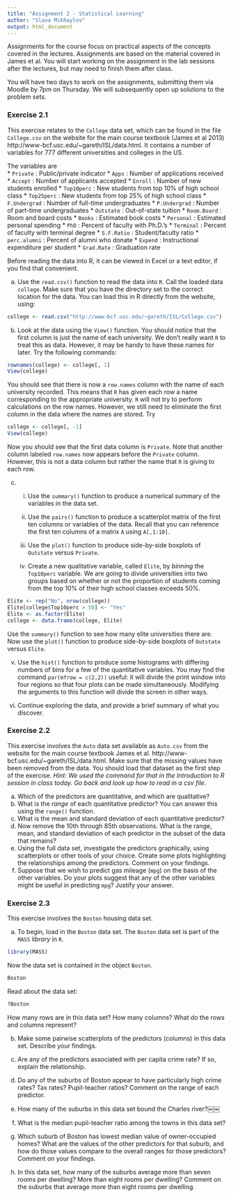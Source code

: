 ```yaml
---
title: "Assignment 2 - Statistical Learning"
author: "Slava Mikhaylov"
output: html_document
---
```


Assignments for the course focus on practical aspects of the concepts covered in the lectures. Assignments are based on the material covered in James et al. You will start working on the assignment in the lab sessions after the lectures, but may need to finish them after class.

You will have two days to work on the assignments, submitting them via Moodle by 7pm on Thursday. We will subsequently open up solutions to the problem sets. 


### Exercise 2.1

This exercise relates to the `College` data set, which can be found in the file `College.csv` on the website for the main course textbook (James et al 2013) http://www-bcf.usc.edu/~gareth/ISL/data.html. It contains a number of variables for 777 different universities and colleges in the US.   

The variables are  
* `Private` : Public/private indicator
* `Apps` : Number of applications received
* `Accept` : Number of applicants accepted
* `Enroll` : Number of new students enrolled
* `Top10perc` : New students from top 10% of high school class 
* `Top25perc` : New students from top 25% of high school class 
* `F.Undergrad` : Number of full-time undergraduates
* `P.Undergrad` : Number of part-time undergraduates
* `Outstate` : Out-of-state tuition
* `Room.Board` : Room and board costs
* `Books` : Estimated book costs
* `Personal` : Estimated personal spending
* `PhD` : Percent of faculty with Ph.D.'s
* `Terminal` : Percent of faculty with terminal degree
* `S.F.Ratio` : Student/faculty ratio
* `perc.alumni` : Percent of alumni who donate
* `Expend` : Instructional expenditure per student
* `Grad.Rate` : Graduation rate

Before reading the data into R, it can be viewed in Excel or a text editor, if you find that convenient.

(a) Use the `read.csv()` function to read the data into `R`. Call the loaded data `college`. Make sure that you have the directory set to the correct location for the data.  You can load this in R directly from the website, using:
```r
college <- read.csv("http://www-bcf.usc.edu/~gareth/ISL/College.csv")
```

(b) Look at the data using the `View()` function. You should notice that the first column is just the name of each university. We don't really want `R` to treat this as data. However, it may be handy to have these names for later. Try the following commands:
```r
rownames(college) <- college[, 1] 
View(college)
```

You should see that there is now a `row.names` column with the name of each university recorded. This means that `R` has given each row a name corresponding to the appropriate university. `R` will not try to perform calculations on the row names. However, we still need to eliminate the first column in the data where the names are stored. Try

```r
college <- college[, -1] 
View(college)
```

Now you should see that the first data column is `Private`. Note that another column labeled `row.names` now appears before the `Private` column. However, this is not a data column but rather the name that `R` is giving to each row.

(c)
   i. Use the `summary()` function to produce a numerical summary of the variables in the data set.
   
   ii. Use the `pairs()` function to produce a scatterplot matrix of the first ten columns or variables of the data. Recall that you can reference the first ten columns of a matrix `A` using `A[,1:10]`.
   
   iii. Use the `plot()` function to produce side-by-side boxplots of `Outstate` versus `Private`.
   
   iv. Create a new qualitative variable, called `Elite`, by *binning* the `Top10perc` variable. We are going to divide universities into two groups based on whether or not the proportion of students coming from the top 10% of their high school classes exceeds 50%.

```r
Elite <- rep("No", nrow(college))
Elite[college$Top10perc > 50] <- "Yes"
Elite <- as.factor(Elite)
college <- data.frame(college, Elite)
```

Use the `summary()` function to see how many elite universities there are. Now use the `plot()` function to produce side-by-side boxplots of `Outstate` versus `Elite`.
   
   v. Use the `hist()` function to produce some histograms with differing numbers of bins for a few of the quantitative variables. You may find the command `par(mfrow = c(2,2))` useful: it will divide the print window into four regions so that four plots can be made simultaneously. Modifying the arguments to this function will divide the screen in other ways.
   
   vi. Continue exploring the data, and provide a brief summary of what you discover.


### Exercise 2.2

This exercise involves the `Auto` data set available as `Auto.csv` from the website for the main course textbook James et al. http://www-bcf.usc.edu/~gareth/ISL/data.html. Make sure that the missing values have been removed from the data. You should load that dataset as the first step of the exercise. *Hint: We used the command for that in the Introduction to R session in class today. Go back and look up how to read in a csv file.*

(a) Which of the predictors are quantitative, and which are qualitative?
(b) What is the *range* of each quantitative predictor? You can answer this using the `range()` function.
(c) What is the mean and standard deviation of each quantitative predictor?
(d) Now remove the 10th through 85th observations. What is the range, mean, and standard deviation of each predictor in the subset of the data that remains?
(e) Using the full data set, investigate the predictors graphically, using scatterplots or other tools of your choice. Create some plots highlighting the relationships among the predictors. Comment on your findings.
(f) Suppose that we wish to predict gas mileage (`mpg`) on the basis of the other variables. Do your plots suggest that any of the other variables might be useful in predicting `mpg`? Justify your answer.

 
### Exercise 2.3

This exercise involves the `Boston` housing data set.

(a) To begin, load in the `Boston` data set. The `Boston` data set is
part of the `MASS` *library* in `R`. 

```r
library(MASS)
```

Now the data set is contained in the object `Boston`. 
```r
Boston
```

Read about the data set:

```r
?Boston
```

How many rows are in this data set? How many columns? What do the rows and columns represent?

(b) Make some pairwise scatterplots of the predictors (columns) in this data set. Describe your findings.

(c) Are any of the predictors associated with per capita crime rate? If so, explain the relationship.

(d) Do any of the suburbs of Boston appear to have particularly high crime rates? Tax rates? Pupil-teacher ratios? Comment on the range of each predictor.

(e) How many of the suburbs in this data set bound the Charles river?￼￼

(f) What is the median pupil-teacher ratio among the towns in this data set?

(g) Which suburb of Boston has lowest median value of owner-occupied homes? What are the values of the other predictors for that suburb, and how do those values compare to the overall ranges for those predictors? Comment on your findings.

(h) In this data set, how many of the suburbs average more than seven rooms per dwelling? More than eight rooms per dwelling? Comment on the suburbs that average more than eight rooms per dwelling. 
 
